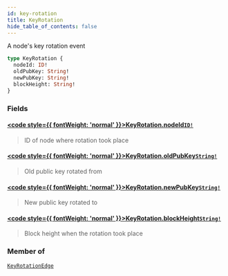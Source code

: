 ```yaml
---
id: key-rotation
title: KeyRotation
hide_table_of_contents: false
---
```








A node's key rotation event

```graphql
type KeyRotation {
  nodeId: ID!
  oldPubKey: String!
  newPubKey: String!
  blockHeight: String!
}
```


### Fields

#### [<code style={{ fontWeight: 'normal' }}>KeyRotation.<b>nodeId</b></code>](#)<Bullet />[`ID!`](/testnet/api/graphql/scalars/id) <Badge class="secondary" text="non-null"/> <Badge class="secondary" text="scalar"/>
> ID of node where rotation took place
> 

#### [<code style={{ fontWeight: 'normal' }}>KeyRotation.<b>oldPubKey</b></code>](#)<Bullet />[`String!`](/testnet/api/graphql/scalars/string) <Badge class="secondary" text="non-null"/> <Badge class="secondary" text="scalar"/>
> Old public key rotated from
> 

#### [<code style={{ fontWeight: 'normal' }}>KeyRotation.<b>newPubKey</b></code>](#)<Bullet />[`String!`](/testnet/api/graphql/scalars/string) <Badge class="secondary" text="non-null"/> <Badge class="secondary" text="scalar"/>
> New public key rotated to
> 

#### [<code style={{ fontWeight: 'normal' }}>KeyRotation.<b>blockHeight</b></code>](#)<Bullet />[`String!`](/testnet/api/graphql/scalars/string) <Badge class="secondary" text="non-null"/> <Badge class="secondary" text="scalar"/>
> Block height when the rotation took place
> 



### Member of

[`KeyRotationEdge`](/testnet/api/graphql/objects/key-rotation-edge)  <Badge class="secondary" text="object"/>



